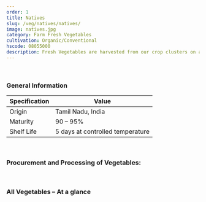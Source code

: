 ```yaml
---
order: 1
title: Natives
slug: /veg/natives/natives/
image: natives.jpg
category: Farm Fresh Vegetables
cultivation: Organic/Conventional
hscode: 08055000
description: Fresh Vegetables are harvested from our crop clusters on a daily basis, processed and then distributed to domestic as well as international uyers. Our Supply chain is demand driven and helps in reducing the transit time from farm to table. This ensures freshness and reduces post-harvest loss.
---
```



<Container>
  <Wrapper topmargin bottommargin topmarginmobile>
    <Productinfopage title={props.pageContext.frontmatter.title} description={props.pageContext.frontmatter.description} cultivation={props.pageContext.frontmatter.cultivation} hscode={props.pageContext.frontmatter.hscode} category={props.pageContext.frontmatter.category} imgageprop={AvailabilityChart} />
  
<br />

### General Information

| Specification | Value                            |
| ------------- | -------------------------------- |
| Origin        | Tamil Nadu, India                |
| Maturity      | 90 – 95%                         |
| Shelf Life    | 5 days at controlled temperature |

<br />

### Procurement and Processing of Vegetables:

<FlowChartImg src={FlowChart} alt="product photo" />

<br />

### All Vegetables – At a glance

<ProductlistSub />

  </Wrapper>
</Container>
